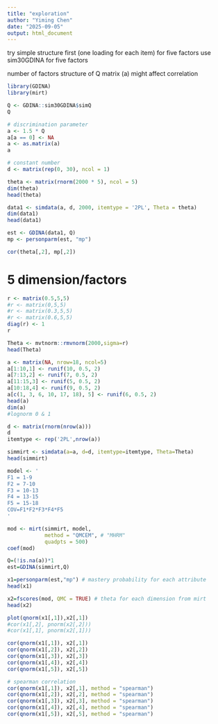 ```yaml
---
title: "exploration"
author: "Yiming Chen"
date: "2025-09-05"
output: html_document
---
```

try simple structure first (one loading for each item) for five factors
use sim30GDINA for five factors

number of factors
structure of Q matrix (a)
might affect correlation
```r
library(GDINA)
library(mirt)
```

```r
Q <- GDINA::sim30GDINA$simQ
Q
```

```r
# discrimination parameter
a <- 1.5 * Q
a[a == 0] <- NA
a <- as.matrix(a)
a
```

```r
# constant number
d <- matrix(rep(0, 30), ncol = 1)
```

```r
theta <- matrix(rnorm(2000 * 5), ncol = 5)
dim(theta)
head(theta)
```

```r
data1 <- simdata(a, d, 2000, itemtype = '2PL', Theta = theta)
dim(data1)
head(data1)
```

```r
est <- GDINA(data1, Q)
mp <- personparm(est, "mp")
```

```r
cor(theta[,2], mp[,2])
```

# 5 dimension/factors
```r
r <- matrix(0.5,5,5)
#r <- matrix(0,5,5)
#r <- matrix(0.3,5,5)
#r <- matrix(0.6,5,5)
diag(r) <- 1
r

Theta <- mvtnorm::rmvnorm(2000,sigma=r)
head(Theta)
```

```r
a <- matrix(NA, nrow=18, ncol=5)
a[1:10,1] <- runif(10, 0.5, 2)
a[7:13,2] <- runif(7, 0.5, 2)
a[11:15,3] <- runif(5, 0.5, 2)
a[10:18,4] <- runif(9, 0.5, 2)
a[c(1, 3, 6, 10, 17, 18), 5] <- runif(6, 0.5, 2)
head(a)
dim(a)
#lognorm 0 & 1
```

```r
d <- matrix(rnorm(nrow(a)))
d
itemtype <- rep('2PL',nrow(a))
```

```r
simmirt <- simdata(a=a, d=d, itemtype=itemtype, Theta=Theta)
head(simmirt)
```

```r
model <- '
F1 = 1-9
F2 = 7-10
F3 = 10-13
F4 = 13-15
F5 = 15-18
COV=F1*F2*F3*F4*F5
'

mod <- mirt(simmirt, model, 
            method = "QMCEM", # "MHRM"
            quadpts = 500)
coef(mod)
```

```r
Q=(!is.na(a))*1
est=GDINA(simmirt,Q)

x1=personparm(est,"mp") # mastery probability for each attribute
head(x1)

x2=fscores(mod, QMC = TRUE) # theta for each dimension from mirt
head(x2)
```

```r
plot(qnorm(x1[,1]),x2[,1])
#cor(x1[,2], pnorm(x2[,2]))
#cor(x1[,1], pnorm(x2[,1]))

cor(qnorm(x1[,1]), x2[,1])
cor(qnorm(x1[,2]), x2[,2])
cor(qnorm(x1[,3]), x2[,3])
cor(qnorm(x1[,4]), x2[,4])
cor(qnorm(x1[,5]), x2[,5])

# spearman correlation
cor(qnorm(x1[,1]), x2[,1], method = "spearman")
cor(qnorm(x1[,2]), x2[,2], method = "spearman")
cor(qnorm(x1[,3]), x2[,3], method = "spearman")
cor(qnorm(x1[,4]), x2[,4], method = "spearman")
cor(qnorm(x1[,5]), x2[,5], method = "spearman")
```
















